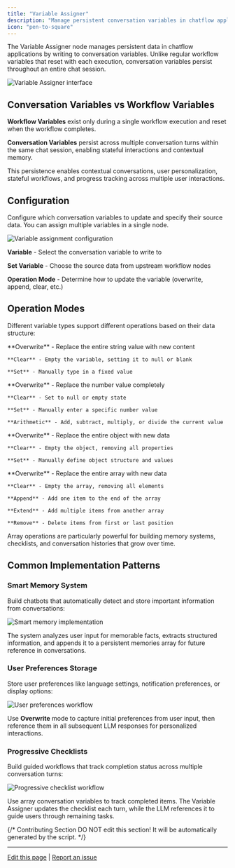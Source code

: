 ```yaml
---
title: "Variable Assigner"
description: "Manage persistent conversation variables in chatflow applications"
icon: "pen-to-square"
---
```


The Variable Assigner node manages persistent data in chatflow applications by writing to conversation variables. Unlike regular workflow variables that reset with each execution, conversation variables persist throughout an entire chat session.

<Frame caption="Variable Assigner node configuration">
  <img src="https://assets-docs.dify.ai/2024/11/83d0b9ef4c1fad947b124398d472d656.png" alt="Variable Assigner interface" />
</Frame>

## Conversation Variables vs Workflow Variables

**Workflow Variables** exist only during a single workflow execution and reset when the workflow completes.

**Conversation Variables** persist across multiple conversation turns within the same chat session, enabling stateful interactions and contextual memory.

This persistence enables contextual conversations, user personalization, stateful workflows, and progress tracking across multiple user interactions.

## Configuration

Configure which conversation variables to update and specify their source data. You can assign multiple variables in a single node.

<Frame caption="Variable assignment configuration interface">
  <img src="https://assets-docs.dify.ai/2024/11/ee15dee864107ba5a93b459ebdfc32cf.png" alt="Variable assignment configuration" />
</Frame>

**Variable** - Select the conversation variable to write to

**Set Variable** - Choose the source data from upstream workflow nodes

**Operation Mode** - Determine how to update the variable (overwrite, append, clear, etc.)

## Operation Modes

Different variable types support different operations based on their data structure:

<Tabs>
  <Tab title="String Variables">
    **Overwrite** - Replace the entire string value with new content
    
    **Clear** - Empty the variable, setting it to null or blank
    
    **Set** - Manually type in a fixed value
  </Tab>
  
  <Tab title="Number Variables">
    **Overwrite** - Replace the number value completely
    
    **Clear** - Set to null or empty state
    
    **Set** - Manually enter a specific number value
    
    **Arithmetic** - Add, subtract, multiply, or divide the current value
  </Tab>
  
  <Tab title="Object Variables">
    **Overwrite** - Replace the entire object with new data
    
    **Clear** - Empty the object, removing all properties
    
    **Set** - Manually define object structure and values
  </Tab>
  
  <Tab title="Array Variables">
    **Overwrite** - Replace the entire array with new data
    
    **Clear** - Empty the array, removing all elements
    
    **Append** - Add one item to the end of the array
    
    **Extend** - Add multiple items from another array
    
    **Remove** - Delete items from first or last position
  </Tab>
</Tabs>

Array operations are particularly powerful for building memory systems, checklists, and conversation histories that grow over time.

## Common Implementation Patterns

### Smart Memory System

Build chatbots that automatically detect and store important information from conversations:

<Frame caption="Smart memory system workflow">
  <img src="https://assets-docs.dify.ai/dify-enterprise-mintlify/en/guides/workflow/node/8d0492814b1515f50e87b2900ff400db.png" alt="Smart memory implementation" />
</Frame>

The system analyzes user input for memorable facts, extracts structured information, and appends it to a persistent memories array for future reference in conversations.

### User Preferences Storage

Store user preferences like language settings, notification preferences, or display options:

<Frame caption="User preferences management">
  <img src="https://assets-docs.dify.ai/dify-enterprise-mintlify/en/guides/workflow/node/1867d608a7d009431b73377ed65b427b.png" alt="User preferences workflow" />
</Frame>

Use **Overwrite** mode to capture initial preferences from user input, then reference them in all subsequent LLM responses for personalized interactions.

### Progressive Checklists

Build guided workflows that track completion status across multiple conversation turns:

<Frame caption="Progressive checklist implementation">
  <img src="https://assets-docs.dify.ai/dify-enterprise-mintlify/en/guides/workflow/node/c4362b01298b12e7d6fcd9e798f3165a.png" alt="Progressive checklist workflow" />
</Frame>

Use array conversation variables to track completed items. The Variable Assigner updates the checklist each turn, while the LLM references it to guide users through remaining tasks.

{/*
Contributing Section
DO NOT edit this section!
It will be automatically generated by the script.
*/}

---

[Edit this page](https://github.com/langgenius/dify-docs/edit/main/en/documentation/pages/nodes/variable-assigner.mdx) | [Report an issue](https://github.com/langgenius/dify-docs/issues/new?template=docs.yml)

